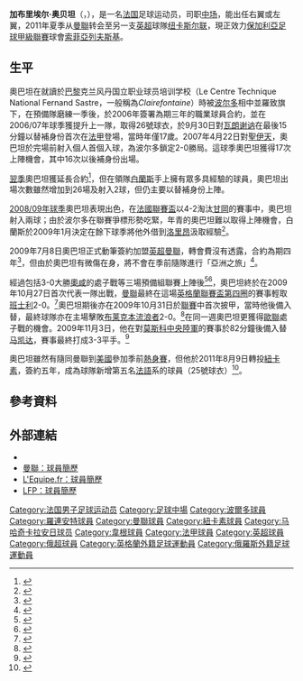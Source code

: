 {{noteTA
|G1=uefa|G2=MUFC|G3=Football|G4=EPL|G5=法甲|G6=俄超
|T=zh-hans:加布里埃尔·奥贝坦; zh-hk:加比奧·奧巴坦;
|1=zh-hans:加布里埃尔·奥贝坦; zh-hk:加比奧·奧巴坦;
|2=zh-hans:奥贝坦; zh-hk:奧巴坦;
|3=zh-hans:洛朗·勃朗; zh-hk:白蘭斯;
|4=zh-hans:马凯达;zh-hk:馬捷達;zh-tw:馬凱達;
}}
{{Infobox football biography
| name           = 加布里埃尔·奥贝坦<br />''Gabriel Obertan''
| image          = Gabbyobertan.jpg
| image_size     = 220
| fullname       = Gabriel Antoine Obertan<ref name="Statistics">{{cite web |title=Barclays Premier League: Notification of Shirt Numbers |url=http://www.premierleague.com/content/dam/premierleague/site-content/News/publications/squad-lists/Barclays-Premier-League-Squad-Numbers-2014-15.pdf |format=PDF |publisher=Premier League |accessdate=2015-03-23 |page=14 |deadurl=yes |archiveurl=https://web.archive.org/web/20140819085139/http://www.premierleague.com/content/dam/premierleague/site-content/News/publications/squad-lists/Barclays-Premier-League-Squad-Numbers-2014-15.pdf |archivedate=2014-08-19 }}</ref>
| birth_date     = {{birth date and age|1989|2|26|df=y}}<ref name="Hugman2010-11">{{cite book |editor-first=Barry J. |editor-last=Hugman |title=The PFA Footballers' Who's Who 2010–11 |year=2010 |publisher=Mainstream Publishing |location=Edinburgh |isbn=978-1-84596-601-0 |page=313 }}</ref>
| birth_place    = 法國[[庞坦|庞坦]]
| height         = {{height|ft=6|in=1}}<ref name="Hugman2010-11"/>
| currentclub    = [[索菲亞列夫斯基足球俱樂部|索菲亞列夫斯基]]
| clubnumber     = 32
|            position = [[中场|翼鋒]]
| youthyears1    = 1997–2002 |youthclubs1 = Paris-Pantin
| youthyears2    = 2002–2003 |youthclubs2 = [[巴黎足球俱乐部|巴黎]]
| youthyears3    = 2003–2004 |youthclubs3 = [[巴黎圣日耳曼足球俱乐部|巴黎圣日耳曼]]
| youthyears4    = 2004–2005 |youthclubs4 = [[Clairefontaine|INF Clairefontaine]]
| youthyears5    = 2005–2006 |youthclubs5 = [[波尔多足球俱乐部|波尔多]]
| years1         = 2006–2009 |clubs1 = [[波尔多足球俱乐部|波尔多]]        |caps1 = 54 |goals1 = 3
| years2         = 2009      |clubs2 = → [[洛里昂足球俱乐部|洛里昂]]              |caps2 = 15 |goals2 = 1
| years3         = 2009–2011 |clubs3 = [[曼徹斯特聯足球俱樂部|曼聯]] |caps3 = 14 |goals3 = 0
| years4         = 2011–2016 |clubs4 = [[纽卡斯尔联足球俱乐部|纽卡斯尔联]]   |caps4 = 58 |goals4 = 2
| years5         = 2016      |clubs5 = [[马哈奇卡拉安郅足球俱乐部|安郅]]   |caps5 =  8 |goals5 = 1
| years6         = 2017      |clubs6 = [[威根竞技足球俱乐部|威根]]       |caps6 = 12 |goals6 = 1 
| years7         = 2017–     |clubs7 = [[索菲亞列夫斯基足球俱樂部|索菲亞列夫斯基]]            |caps7 =  9 |goals7 = 1
| nationalyears1 = 2004–2005 |nationalteam1 = [[法國16歲以下國家足球隊|法国U16]] |nationalcaps1 =    |nationalgoals1 = 
| nationalyears2 = 2005–2006 |nationalteam2 = [[法國17歲以下國家足球隊|法国U17]] |nationalcaps2 =    |nationalgoals2 = 
| nationalyears3 = 2006–2007 |nationalteam3 = [[法國18歲以下國家足球隊|法国U18]] |nationalcaps3 =    |nationalgoals3 = 
| nationalyears4 = 2007–2008 |nationalteam4 = [[法國19歲以下國家足球隊|法国U19]] |nationalcaps4 = 2  |nationalgoals4 = 1
| nationalyears5 = 2009–2010 |nationalteam5 = [[法國21歲以下國家足球隊|法国U21]] |nationalcaps5 = 11 |nationalgoals5 = 1
|            pcupdate = 2014年11月1日 (六) 08:09 (UTC)
|            ntupdate = 2012年6月1日
}}
'''加布里埃尔·奥贝坦'''（{{lang-fr|'''Gabriel Obertan'''}}，{{bd|1989年|2月26日|||O}}），是一名[[法国|法国]]足球运动员，司职[[中场|中场]]，能出任右翼或左翼，2011年夏季从[[曼徹斯特聯足球俱樂部|曼聯]]转会至另一支[[英超|英超]]球隊[[纽卡斯尔联足球俱乐部|纽卡斯尔联]]，現正效力[[保加利亞足球甲級聯賽|保加利亞足球甲級聯賽]]球會[[索菲亞列夫斯基足球俱樂部|索菲亞列夫斯基]]。

==生平==
奧巴坦在就讀於[[巴黎|巴黎]]克兰风丹国立职业球员培训学校（Le Centre Technique National Fernand Sastre，一般稱為''Clairefontaine''）時被[[波尔多足球俱乐部|波尔多]]相中並羅致旗下，在預備隊磨練一季後，於2006年簽署為期三年的職業球員合約，並在2006/07年球季獲提升上一隊，取得26號球衣，於9月30日對[[瓦朗謝訥足球俱樂部|瓦朗谢讷]]在最後15分鐘以替補身份首次在[[法甲|法甲]]登場，當時年僅17歲。2007年4月22日對[[圣艾蒂安足球俱乐部|聖伊天]]，奧巴坦於完場前射入個人首個入球，為波尔多鎖定2-0勝局。這球季奧巴坦獲得17次上陣機會，其中16次以後補身份出場。

[[2007年至2008年法国足球甲级联赛|翌季]]奧巴坦獲延長合約<ref>{{cite news |language=fr |url=http://www.girondins.com/cms/infos/actualites/obertan-prolonge-pour-deux-ans/article.jsp?id=g2_13966&portal=fb_9191&cat=c_5018 |title=Obertan prolonge pour deux ans |publisher=波爾多官網 |date=2007-08-02 |accessdate=2009-07-09 |deadurl=yes |archiveurl=https://web.archive.org/web/20071207180308/http://www.girondins.com/cms/infos/actualites/obertan-prolonge-pour-deux-ans/article.jsp?id=g2_13966&portal=fb_9191&cat=c_5018 |archivedate=2007-12-07 }}</ref>，但在領隊[[羅倫特·白蘭斯|白蘭斯]]手上擁有眾多具經驗的球員，奧巴坦出場次數雖然增加到26場及射入2球，但仍主要以替補身份上陣。

[[2008年至2009年法国足球甲级联赛|2008/09年球季]]奧巴坦表現出色，在[[法國聯賽盃|法國聯賽盃]]以4-2淘汰[[甘岡前進會|甘岡]]的賽事中，奧巴坦射入兩球；由於波尔多在聯賽爭標形勢吃緊，年青的奧巴坦難以取得上陣機會，白蘭斯於2009年1月決定在餘下球季將他外借到[[洛里昂足球俱樂部|洛里昂]]汲取經驗<ref>{{cite news |language=fr |url=http://www.girondins.com/cms/infos/actualites/gabriel-obertan-a-lorient/article.jsp?id=g2_45041&portal=awl_9087 |title=Gabriel Obertan à Lorient |publisher=波爾多官網 |date=2009-01-05 |accessdate=2009-07-09 |deadurl=yes |archiveurl=https://web.archive.org/web/20090406020425/http://www.girondins.com/cms/infos/actualites/gabriel-obertan-a-lorient/article.jsp?id=g2_45041&portal=awl_9087 |archivedate=2009-04-06 }}</ref>。

2009年7月8日奧巴坦正式動筆簽約加盟[[英超|英超]][[曼聯|曼聯]]，轉會費沒有透露，合約為期四年<ref>{{cite news |language=en |url=http://news.bbc.co.uk/sport2/hi/football/teams/m/man_utd/8138952.stm |title=Obertan completes Man Utd switch |publisher=[[BBC|BBC]] Sport |date=2009-07-08 |accessdate=2009-07-09 |archive-date=2009-07-09 |archive-url=https://web.archive.org/web/20090709012854/http://news.bbc.co.uk/sport2/hi/football/teams/m/man_utd/8138952.stm |dead-url=no }}</ref>，但由於奧巴坦有微傷在身，將不會在季前隨隊進行「亞洲之旅」<ref>{{cite news |language=en |url=http://www.skysports.com/story/0,19528,11661_5421089,00.html |title=Red Devils swoop for Obertan |publisher=Sky Sports |date=2009-07-08 |accessdate=2009-07-09 |archive-date=2009-07-10 |archive-url=https://web.archive.org/web/20090710031237/http://www.skysports.com/story/0,19528,11661_5421089,00.html |dead-url=no }}</ref>。

經過包括3-0大勝[[奧咸足球會|奧咸]]的處子戰等三場預備組聯賽上陣後<ref>{{cite news |first=Steve |last=Bartram |title=Res: Oldham 0 United 3 |url=http://www.manutd.com/default.sps?pagegid={B4CEE8FA-9A47-47BC-B069-3F7A2F35DB70}&newsid=6641182 |work=ManUtd.com |publisher=Manchester United |date=2009年10月12日 |accessdate=2009年10月26日 |archive-url=https://web.archive.org/web/20091014221416/http://www.manutd.com/default.sps?pagegid=%7BB4CEE8FA-9A47-47BC-B069-3F7A2F35DB70%7D&newsid=6641182 |archive-date=2009-10-14 |dead-url=yes }}</ref><ref>{{cite news |first=Adam |last=Bostock |title=Obertan to face Barnsley |url=http://www.manutd.com/default.sps?pagegid={F9E570E6-407E-44BC-800F-4A3110258114}&newsid=6641877 |work=ManUtd.com |publisher=Manchester United |date=2009年10月26日 |accessdate=2009年10月26日 |archive-url=https://web.archive.org/web/20091029100630/http://www.manutd.com/default.sps?pagegid=%7BF9E570E6-407E-44BC-800F-4A3110258114%7D&newsid=6641877 |archive-date=2009-10-29 |dead-url=yes }}</ref>，奧巴坦終於在2009年10月27日首次代表一隊出戰，[[曼聯|曼聯]]最終在這場[[2009至2010年英格蘭聯賽盃#第四輪|英格蘭聯賽盃第四圈]]的賽事輕取[[班士利足球會|班士利]]2-0。<ref>{{cite news |first=Jonathan |last=Stevenson |title=Barnsley 0-2 Man Utd |url=http://news.bbc.co.uk/sport1/hi/football/league_cup/8323041.stm |work=BBC Sport |publisher=British Broadcasting Corporation |date=2009年10月27日 |accessdate=2009年10月27日 |archive-date=2009年10月29日 |archive-url=https://web.archive.org/web/20091029130318/http://news.bbc.co.uk/sport1/hi/football/league_cup/8323041.stm |dead-url=no }}</ref>奧巴坦期後亦在2009年10月31日於[[英超|聯賽]]中首次披甲，當時他後備入替，最終球隊亦在主場擊敗[[布莱克本流浪者足球俱乐部|布莱克本流浪者]]2-0。<ref>{{cite news|url=http://news.bbc.co.uk/sport1/hi/football/eng_prem/8329669.stm|title=Man Utd 2 - 0 Blackburn|publisher=BBC Sport|date=2009年10月31日|accessdate=2009年10月31日|archive-date=2009年11月1日|archive-url=https://web.archive.org/web/20091101101901/http://news.bbc.co.uk/sport1/hi/football/eng_prem/8329669.stm|dead-url=no}}</ref>在同一週奧巴坦更獲得[[歐聯|歐聯]]處子戰的機會。2009年11月3日，他在對[[莫斯科中央陸軍|莫斯科中央陸軍]]的賽事於82分鐘後備入替[[费德里科·马凯达|马凯达]]，賽事最終打成3-3平手。<ref>{{cite news|url=http://news.bbc.co.uk/sport2/hi/football/europe/8337865.stm|title=Man Utd 3–3 CSKA Moscow|publisher=BBC Sport|date=2009年11月3日|accessdate=2009年11月3日|archive-date=2017年8月16日|archive-url=https://web.archive.org/web/20170816112400/http://news.bbc.co.uk/sport1/hi/football/europe/8337865.stm|dead-url=no}}</ref>

奧巴坦雖然有隨同曼聯到[[美國|美國]]參加季前[[熱身賽|熱身賽]]，但他於2011年8月9日轉投[[纽卡斯尔联足球俱乐部|紐卡素]]，簽約五年，成為球隊新增第五名[[法語|法語]]系的球員（25號球衣）<ref>{{cite news |language=en |url=http://news.bbc.co.uk/sport2/hi/football/14444552.stm |title=Newcastle sign Gabriel Obertan from Man Utd on five-year deal |publisher=''[[BBC_Sport|BBC Sport]]'' |date=2011-08-09 |accessdate=2011-08-09 |archive-date=2011-08-09 |archive-url=https://web.archive.org/web/20110809135648/http://news.bbc.co.uk/sport2/hi/football/14444552.stm |dead-url=no }}</ref>。

== 參考資料 ==
{{reflist}}

== 外部連結 ==
*{{soccerbase|45211|加布里埃尔·奥贝坦}}
* [https://web.archive.org/web/20170220214637/http://www.manutd.com/default.sps?pagegid=%7BFE60904B-C2A8-4E60-9B05-700DBBC29BBC%7D&section=playerProfile&teamid=458&bioid=93895 曼聯：球員簡歷]
* [http://www.lequipe.fr/Football/FootballFicheJoueur24882.html L'Equipe.fr：球員簡歷]{{Wayback|url=http://www.lequipe.fr/Football/FootballFicheJoueur24882.html |date=20090713084858 }}
* [https://web.archive.org/web/20090621010135/http://www.lfp.fr/joueur/index.asp?no_joueur=108470 LFP：球員簡歷]


{{DEFAULTSORT:OBERTAN, Gabriel}}
[[Category:法国男子足球运动员|Category:法国男子足球运动员]]
[[Category:足球中場|Category:足球中場]]
[[Category:波爾多球員|Category:波爾多球員]]
[[Category:羅連安特球員|Category:羅連安特球員]]
[[Category:曼聯球員|Category:曼聯球員]]
[[Category:紐卡素球員|Category:紐卡素球員]]
[[Category:马哈奇卡拉安日球员|Category:马哈奇卡拉安日球员]]
[[Category:韋根球員|Category:韋根球員]]
[[Category:法甲球員|Category:法甲球員]]
[[Category:英超球員|Category:英超球員]]
[[Category:俄超球員|Category:俄超球員]]
[[Category:英格蘭外籍足球運動員|Category:英格蘭外籍足球運動員]]
[[Category:俄羅斯外籍足球運動員|Category:俄羅斯外籍足球運動員]]